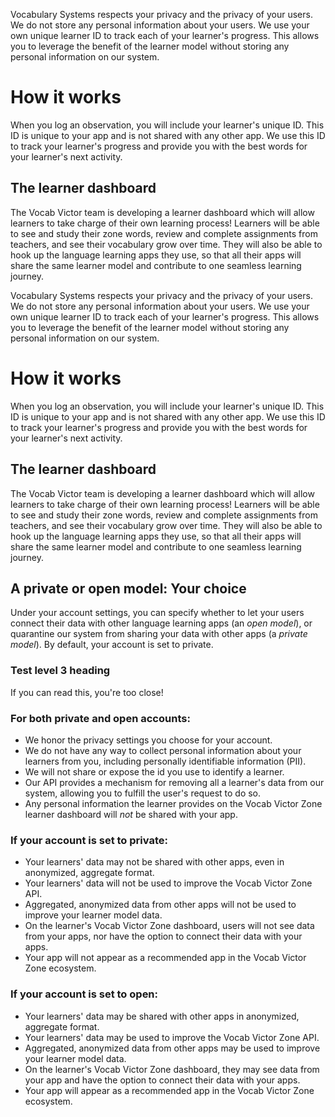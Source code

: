 Vocabulary Systems respects your privacy and the privacy of your users. We do not store any personal information about your users. We use your own unique learner ID to track each of your learner's progress. This allows you to leverage the benefit of the learner model without storing any personal information on our system.

# How it works

When you log an observation, you will include your learner's unique ID. This ID is unique to your app and is not shared with any other app. We use this ID to track your learner's progress and provide you with the best words for your learner's next activity.

## The learner dashboard

The Vocab Victor team is developing a learner dashboard which will allow learners to take charge of their own learning process! Learners will be able to see and study their zone words, review and complete assignments from teachers, and see their vocabulary grow over time. They will also be able to hook up the language learning apps they use, so that all their apps will share the same learner model and contribute to one seamless learning journey.

Vocabulary Systems respects your privacy and the privacy of your users. We do not store any personal information about your users. We use your own unique learner ID to track each of your learner's progress. This allows you to leverage the benefit of the learner model without storing any personal information on our system.
# How it works
When you log an observation, you will include your learner's unique ID. This ID is unique to your app and is not shared with any other app. We use this ID to track your learner's progress and provide you with the best words for your learner's next activity.
## The learner dashboard
The Vocab Victor team is developing a learner dashboard which will allow learners to take charge of their own learning process! Learners will be able to see and study their zone words, review and complete assignments from teachers, and see their vocabulary grow over time. They will also be able to hook up the language learning apps they use, so that all their apps will share the same learner model and contribute to one seamless learning journey.

## A private or open model: Your choice

Under your account settings, you can specify whether to let your users connect their data with other language learning apps (an _open model_), or quarantine our system from sharing your data with other apps (a _private model_). By default, your account is set to private.

### Test level 3 heading
If you can read this, you're too close!

### For both private and open accounts:

- We honor the privacy settings you choose for your account.
- We do not have any way to collect personal information about your learners from you, including personally identifiable information (PII).
- We will not share or expose the id you use to identify a learner.
- Our API provides a mechanism for removing all a learner's data from our system, allowing you to fulfill the user's request to do so.
- Any personal information the learner provides on the Vocab Victor Zone learner dashboard will _not_ be shared with your app.

### If your account is set to private:

- Your learners' data may not be shared with other apps, even in anonymized, aggregate format.
- Your learners' data will not be used to improve the Vocab Victor Zone API.
- Aggregated, anonymized data from other apps will not be used to improve your learner model data.
- On the learner's Vocab Victor Zone dashboard, users will not see data from your apps, nor have the option to connect their data with your apps.
- Your app will not appear as a recommended app in the Vocab Victor Zone ecosystem.

### If your account is set to open:

- Your learners' data may be shared with other apps in anonymized, aggregate format.
- Your learners' data may be used to improve the Vocab Victor Zone API.
- Aggregated, anonymized data from other apps may be used to improve your learner model data.
- On the learner's Vocab Victor Zone dashboard, they may see data from your app and have the option to connect their data with your apps.
- Your app will appear as a recommended app in the Vocab Victor Zone ecosystem.
